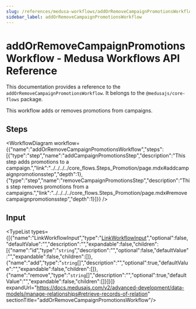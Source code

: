 ```yaml
---
slug: /references/medusa-workflows/addOrRemoveCampaignPromotionsWorkflow
sidebar_label: addOrRemoveCampaignPromotionsWorkflow
---
```



# addOrRemoveCampaignPromotionsWorkflow - Medusa Workflows API Reference

This documentation provides a reference to the `addOrRemoveCampaignPromotionsWorkflow`. It belongs to the `@medusajs/core-flows` package.

This workflow adds or removes promotions from campaigns.

## Steps

<WorkflowDiagram workflow={{"name":"addOrRemoveCampaignPromotionsWorkflow","steps":[{"type":"step","name":"addCampaignPromotionsStep","description":"This step adds promotions to a campaign.","link":"../../../../core_flows.Steps_Promotion/page.mdx#addcampaignpromotionsstep","depth":1},{"type":"step","name":"removeCampaignPromotionsStep","description":"This step removes promotions from a campaigns.","link":"../../../../core_flows.Steps_Promotion/page.mdx#removecampaignpromotionsstep","depth":1}]}} />

## Input

<TypeList types={[{"name":"LinkWorkflowInput","type":"[LinkWorkflowInput](../../../../../types/CommonTypes/types/types.CommonTypes.LinkWorkflowInput/page.mdx)","optional":false,"defaultValue":"","description":"","expandable":false,"children":[{"name":"id","type":"`string`","description":"","optional":false,"defaultValue":"","expandable":false,"children":[]},{"name":"add","type":"`string`[]","description":"","optional":true,"defaultValue":"","expandable":false,"children":[]},{"name":"remove","type":"`string`[]","description":"","optional":true,"defaultValue":"","expandable":false,"children":[]}]}]} expandUrl="https://docs.medusajs.com/v2/advanced-development/data-models/manage-relationships#retrieve-records-of-relation" sectionTitle="addOrRemoveCampaignPromotionsWorkflow"/>
